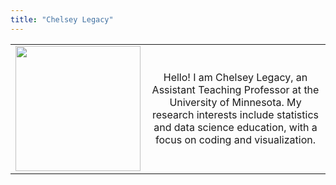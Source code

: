 ```yaml
---
title: "Chelsey Legacy"
---
```


+-------------------------------------------------------------+:----------------------------------------------------------------------------------------------------------------------------------------------------------------------------------------------------------:+
| ![](files/LegacyC-2019.png){fig-align="center" width="200"} | Hello! I am Chelsey Legacy, an Assistant Teaching Professor at the University of Minnesota. My research interests include statistics and data science education, with a focus on coding and visualization. |
+-------------------------------------------------------------+------------------------------------------------------------------------------------------------------------------------------------------------------------------------------------------------------------+
